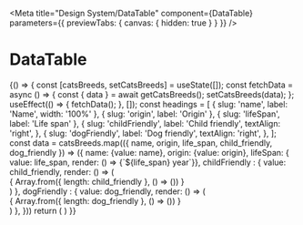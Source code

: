 
<Meta
title="Design System/DataTable"
component={DataTable}
parameters={{ previewTabs: { canvas: { hidden: true } } }}
/>

# DataTable

<Props of={DataTable} />

<Preview>
  <Story name="DataTable">
    {() => {
      const [catsBreeds, setCatsBreeds] = useState([]); 
      const fetchData = async () => {
        const { data } = await getCatsBreeds();
        setCatsBreeds(data);
      };
      useEffect(() => {
        fetchData();
      }, []);
      const headings = [
        {
          slug: 'name',
          label: 'Name',
          width: '100%'
        },
        {
          slug: 'origin',
          label: 'Origin'
        },
        {
          slug: 'lifeSpan',
          label: 'Life span'
        },
        {
          slug: 'childFriendly',
          label: 'Child friendly',
          textAlign: 'right',
        },
        {
          slug: 'dogFriendly',
          label: 'Dog friendly',
          textAlign: 'right',
        },
      ];
      const data = catsBreeds.map(({ name, origin, life_span, child_friendly, dog_friendly }) => ({
        name: {value: name},
        origin: {value: origin},
        lifeSpan: {
          value: life_span, 
          render: () => <span>{`${life_span} year`}</span>},
        childFriendly : {
          value: child_friendly,
          render: () => (
            <div style={{ display: 'flex' }}>
              {
                Array.from({ length: child_friendly }, 
                () => (<Icon><MdStar/></Icon>))
              }
            </div>
          )
        },
        dogFriendly : {
          value: dog_friendly,
          render: () => (
            <div style={{ display: 'flex' }}>
              {
                Array.from({ length: dog_friendly }, 
                () => (<Icon><MdStar/></Icon>))
              }
            </div>
          )
        },
      }))
      return (
          <DataTable headings={headings} data={data} isSearchable={false}/>
      )
    }}
  </Story>
</Preview>